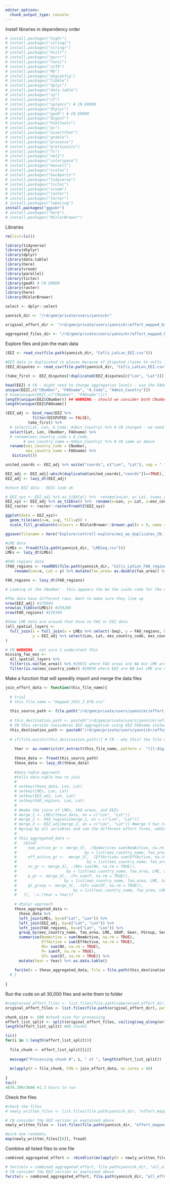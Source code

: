 ```yaml
---
editor_options: 
  chunk_output_type: console
---
```

Install libraries in dependency order
```r

# install.packages("highr")
# install.packages("stringi")
# install.packages("stringr")
# install.packages("knitr")
# install.packages("purrr")
# install.packages("fansi")
# install.packages("utf8")
# install.packages("R6")
# install.packages("pkgconfig")
# install.packages("tibble")
# install.packages("dplyr")
# install.packages("data.table")
# install.packages("sp")
# install.packages("sf")
# install.packages("splancs") # CN ERROR
# install.packages("dtplyr")
# install.packages("geoR") # CN ERROR
# install.packages("digest")
# install.packages("htmltools")
# install.packages("ps")
# install.packages("assertthat")
# install.packages("gtable")
# install.packages("processx")
# install.packages("prettyunits")
# install.packages("fs")
# install.packages("xml2")
# install.packages("colorspace")
# install.packages("munsell")
# install.packages("scales")
# install.packages("backports")
# install.packages("tidyverse")
# install.packages("tictoc")
# install.packages("vroom")
# install.packages("raster")
# install.packages("farver")
# install.packages("labeling")
install.packages("ggpubr")
# install.packages("here")
# install.packages("RColorBrewer")

```

Libraries
```r

rm(list=ls())

library(tidyverse)
library(dtplyr)
library(dplyr)
library(data.table)
library(here)
library(vroom)
library(parallel)
library(tictoc)
library(geoR) # CN ERROR  
library(raster)
library(here)
library(RColorBrewer)

select <- dplyr::select

yannick_dir <- "/rd/gem/private/users/yannickr"

original_effort_dir <- "/rd/gem/private/users/yannickr/effort_mapped_bycountry"

aggregated_files_dir <- "/rd/gem/private/users/yannickr/effort_mapped_by_country_aggregated/"

```

Explore files and join the main data

```r
(EEZ <- read_csv(file.path(yannick_dir, "Cells_LatLon_EEZ.csv"))) 
 
#EEZ data is duplicated in places because of disputed claims to cells - just going to take the first country listed
(EEZ_disputes <- read_csv(file.path(yannick_dir, "Cells_LatLon_EEZ.csv")) %>% filter(DISPUTED==TRUE))

(take_first <- EEZ_disputes[!duplicated(EEZ_disputes[c("Lon", "Lat")]),])

head(EEZ) # CN - might need to change aggregation levels - use the FAOname as the  Admin_Country aggregates EEZ that are under the same administrative country. 
unique(EEZ[,c("CNumber", "FAOname", "A_Code", "Admin_Country")])
# View(unique(EEZ[,c("CNumber", "FAOname")]))
length(unique(EEZ$CNumber)) ## WARNING - should we consider both CNumber and FAOname or only FAOname?? are they the same? 
length(unique(EEZ$FAOname))

(EEZ_adj <- bind_rows(EEZ %>% 
            filter(DISPUTED == FALSE),
          take_first) %>% 
  # select(Lat, Lon, A_Code, Admin_Country) %>% # CN changed - we need the EEZ and not the administrative country
  select(Lat, Lon, CNumber, FAOname) %>%
  # rename(eez_country_code = A_Code,
        # eez_country_name = Admin_Country) %>% # CN same as above
  rename(eez_country_code = CNumber,
         eez_country_name = FAOname) %>%
   distinct())

united_coords <- EEZ_adj %>% unite("coords", c("Lon", "Lat"), sep = " ")

EEZ_adj <- EEZ_adj[-which(duplicated(united_coords[,"coords"])==TRUE),] %>% as.data.table() # remove duplicated EEZ records
EEZ_adj <- lazy_dt(EEZ_adj)

#check EEZ data - EEZs look ok

# EEZ_xyz <- EEZ_adj %>% as_tibble() %>%  rename(x=Lon, y= Lat, z=eez_country_code) %>%  select(x,y,z)  # CN adjust as per above 
EEZ_xyz <- EEZ_adj %>% as_tibble() %>%  rename(x=Lon, y= Lat, z=eez_country_code) %>%  select(x,y,z) 
EEZ_raster <- raster::rasterFromXYZ(EEZ_xyz)

ggplot(data = EEZ_xyz)+
  geom_tile(aes(x=x, y=y, fill=z)) + 
  scale_fill_gradientn(colours = RColorBrewer::brewer.pal(n = 9, name = "Spectral"))

ggsave(filename = here("Explore/cottrell-explore/eez_wo_duplicates_CN.jpg"), dpi=300, device = "jpg", width = 9, height = 5)

#LME data
(LMEs <- fread(file.path(yannick_dir, "LMESeq.csv")))
LMEs <- lazy_dt(LMEs)

#FAO regions data
(FAO_regions <- readRDS(file.path(yannick_dir, "Cells_LatLon_FAO_regions.rds")) %>% 
    rename(Lon=x, Lat = y) %>% mutate(fao_area= as.double(fao_area)) %>% as.data.table())

FAO_regions <- lazy_dt(FAO_regions)

# Looking at the CNumber - this appears the be the iso3n code for the country. This is often the name the same as the admin country but is different when the land masses are territories of other countries

#The data have different rows. Want to make sure they line up
nrow(EEZ_adj) #179904
nrow(as_tibble(LMEs)) #259200
nrow(FAO_regions) #229369

#Some LME data are around that have no FAO or EEZ data
(all_spatial_layers <- 
  full_join(x = full_join(x = LMEs %>% select(-Seq), y = FAO_regions, by = c("Lon", "Lat")), 
            y = EEZ_adj %>% select(Lon, Lat, eez_country_code, eez_country_name), by = c("Lon", "Lat")) %>% as_tibble()
)

# CN WARNING - not sure I understant this
missing_fao_eez <- 
  all_spatial_layers %>% 
  filter(is.na(fao_area)) %>% #29831 where FAO areas are NA but LME are not
  filter(is.na(eez_country_code)) #29830 where EEZ are NA but LME are not - this does not change depending on order. So there is one cell where the is LME data and EEZ data but not FAO area data

```

Make a function that will speedily import and merge the data files

```r

join_effort_data <- function(this_file_name){
  
  # trial 
  # this_file_name = "mapped_1952_I_678.csv"
  
  this_source_path <- file.path("/rd/gem/private/users/yannickr/effort_mapped_bycountry", this_file_name)
  
  # this_destination_path <- paste0("/rd/gem/private/users/yannickr/effort_mapped_by_country_aggregated/", "aggregated_", this_file_name) 
  # CN this version consideres EEZ aggregation using EEZ FAOname instead of the administrative country name. 
  this_destination_path <- paste0("/rd/gem/private/users/yannickr/effort_mapped_by_country_aggregated_EEZ/", "aggregated_EEZ_", this_file_name)
  
  # if(file.exists(this_destination_path)){ # CN - why this? the file does not exist
    
    Year <- as.numeric(str_extract(this_file_name, pattern =  "([[:digit:]])+"))
    
    these_data <- fread(this_source_path)
    these_data <- lazy_dt(these_data)
    
    #data.table approach
    #tells data.table how to join
    # 
    # setkey(these_data, Lon, Lat)
    # setkey(LMEs, Lon, Lat)
    # setkey(EEZ_adj, Lon, Lat)
    # setkey(FAO_regions, Lon, Lat)
    # 
    # #make the joins of LMEs, FAO areas, and EEZs
    # merge_1 <- LMEs[these_data, on = c("Lon", "Lat")]
    # merge_2 <- FAO_regions[merge_1, on = c("Lon", "Lat")]
    # merge_3 <- EEZ_adj[merge_2, on = c("Lon", "Lat")] #merge 3 has retained the same number of rows
    # #group by all variables and sum the different effort forms, adding year at the end
    # 
    # this_aggregated_data <- 
    #   cbind(
    #     nom_active_gr <- merge_3[, .(NomActive= sum(NomActive, na.rm = TRUE)),
    #                              by = list(eez_country_name, fao_area, LME, SAUP, Gear, FGroup, Sector )][,"NomActive"],
    #     eff_active_gr <-  merge_3[, .(EffActive= sum(EffActive, na.rm = TRUE)), 
    #                               by = list(eez_country_name, fao_area, LME, SAUP, Gear, FGroup, Sector )][,"EffActive"],
    #     nv_gr <- merge_3[, .(NV= sum(NV, na.rm = TRUE)),
    #                      by = list(eez_country_name, fao_area, LME, SAUP, Gear, FGroup, Sector )][,"NV"],
    #     p_gr <- merge_3[, .(P= sum(P, na.rm = TRUE)), 
    #                     by = list(eez_country_name, fao_area, LME, SAUP, Gear, FGroup, Sector )][,"P"],
    #     gt_group <- merge_3[, .(GT= sum(GT, na.rm = TRUE)), 
    #                         by = list(eez_country_name, fao_area, LME, SAUP, Gear, FGroup, Sector )][,"GT"]
    #   )[, `:=`(Year = Year)]
    
    # dtplyr approach
    these_aggregated_data <-
      these_data %>%
      left_join(LMEs, by=c("Lat", "Lon")) %>%
      left_join(EEZ_adj, by=c("Lat", "Lon")) %>%
      left_join(FAO_regions, by=c("Lat", "Lon")) %>%
      group_by(eez_country_name, fao_area, LME, SAUP, Gear, FGroup, Sector) %>%
      summarise(NomActive = sum(NomActive, na.rm = TRUE),
                EffActive = sum(EffActive, na.rm = TRUE),
                NV= sum(NV, na.rm = TRUE),
                P= sum(P, na.rm = TRUE),
                GT= sum(GT, na.rm = TRUE)) %>%
      mutate(Year = Year) %>% as.data.table()
    
    fwrite(x = these_aggregated_data, file = file.path(this_destination_path))
  # }
  
}


```

Run the code on all 30,000 files and write them to folder

```r

#compressed_effort_files <- list.files(file.path(compressed_effort_dir), full.names = TRUE)
original_effort_files <- list.files(file.path(original_effort_dir), pattern = ".csv")

chunk_size <- 500 #chunk size for processing
effort_list_split <- split(original_effort_files, ceiling(seq_along(original_effort_files)/chunk_size))
length(effort_list_split) #60 chunks

tic()
for(i in 1:length(effort_list_split)){
  
  file_chunk <- effort_list_split[[i]]
  
  message("Processing chunk #", i, " of ", length(effort_list_split))
  
  mclapply(X = file_chunk, FUN = join_effort_data, mc.cores = 40)
  
}
toc()
4679.399/3600 #1.3 hours to run

```

Check the files

```r
#check the files
# newly_written_files <- list.files(file.path(yannick_dir, "effort_mapped_by_country_aggregated"), full.names = TRUE)

# CN consider the EEZ version as explained above 
newly_written_files <- list.files(file.path(yannick_dir, "effort_mapped_by_country_aggregated_EEZ"), full.names = TRUE)

#pick one randomly 
map(newly_written_files[[8]], fread)
```

Combine all listed files to one file
```r

combined_aggregated_effort <- rbindlist(mclapply(X = newly_written_files, FUN = fread, mc.cores = 40))

# fwrite(x = combined_aggregated_effort, file.path(yannick_dir, "all_effort_aggregated.csv"))
# CN consider the EEZ version as explained above 
fwrite(x = combined_aggregated_effort, file.path(yannick_dir, "all_effort_aggregated_EEZ.csv"))

```

